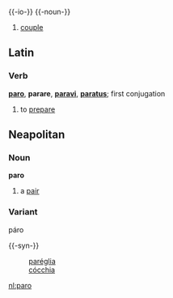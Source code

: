 {{-io-}}
{{-noun-}}
# [[couple]]


==Latin==
===Verb===
'''[[paro]]''', '''parare''', '''[[paravi]]''', '''[[paratus]]'''; first conjugation

# to [[prepare]]

==Neapolitan==
===Noun===
'''paro'''
#a [[pair]]

===Variant===
páro

{{-syn-}}
:[[paréglia]]
:[[cócchia]]

[[nl:paro]]
